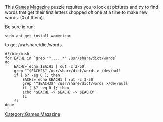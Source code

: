 This [[Games Magazine]] puzzle requires you to look at pictures and try to find words that get their first letters chopped off one at a time to make new words. (3 of them). 

Be sure to run:
<pre>
sudo apt-get install wamerican
</pre>
to get /usr/share/dict/words.

<pre>
#!/bin/bash
for EACH1 in `grep "^.....*" /usr/share/dict/words`
do
	EACH2=`echo $EACH1 | cut -c 2-50`
	grep "^$EACH2$" /usr/share/dict/words > /dev/null
	if [ $? -eq 0 ]; then
		EACH3=`echo $EACH1 | cut -c 3-50`
		grep "^$EACH3$" /usr/share/dict/words >/dev/null
		if [ $? -eq 0 ]; then
		echo "$EACH1 -> $EACH2 -> $EACH3"
		fi
	fi
done
</pre>

[[Category:Games Magazine]]